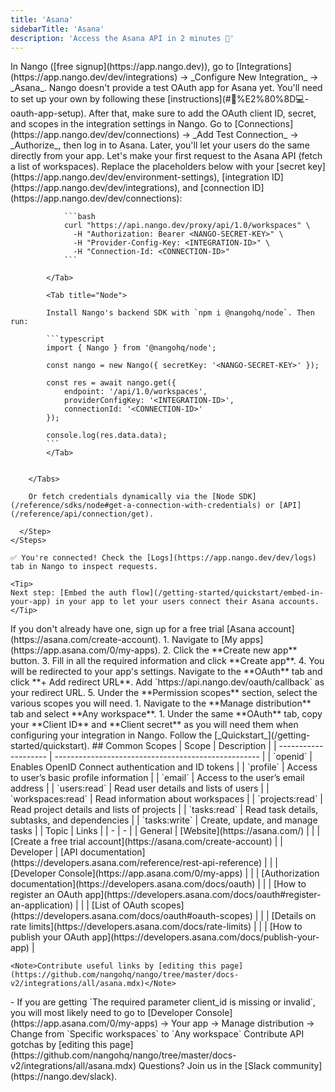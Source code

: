 ```yaml
---
title: 'Asana'
sidebarTitle: 'Asana'
description: 'Access the Asana API in 2 minutes 💨'
---
```


<Tabs>
  <Tab title="🚀 Quickstart">
    <Steps>
      <Step title="Create an integration">
        In Nango ([free signup](https://app.nango.dev)), go to [Integrations](https://app.nango.dev/dev/integrations) -> _Configure New Integration_ -> _Asana_. Nango doesn't provide a test OAuth app for Asana yet. You'll need to set up your own by following these [instructions](#🧑%E2%80%8D💻-oauth-app-setup). After that, make sure to add the OAuth client ID, secret, and scopes in the integration settings in Nango.
      </Step>
      <Step title="Authorize Asana">
        Go to [Connections](https://app.nango.dev/dev/connections) -> _Add Test Connection_ -> _Authorize_, then log in to Asana. Later, you'll let your users do the same directly from your app.
      </Step>
      <Step title="Call the Asana API">
        Let's make your first request to the Asana API (fetch a list of workspaces). Replace the placeholders below with your [secret key](https://app.nango.dev/dev/environment-settings), [integration ID](https://app.nango.dev/dev/integrations), and [connection ID](https://app.nango.dev/dev/connections):
        <Tabs>
            <Tab title="cURL">

                ```bash
                curl "https://api.nango.dev/proxy/api/1.0/workspaces" \
                  -H "Authorization: Bearer <NANGO-SECRET-KEY>" \
                  -H "Provider-Config-Key: <INTEGRATION-ID>" \
                  -H "Connection-Id: <CONNECTION-ID>"
                ```

            </Tab>

            <Tab title="Node">

            Install Nango's backend SDK with `npm i @nangohq/node`. Then run:

            ```typescript
            import { Nango } from '@nangohq/node';

            const nango = new Nango({ secretKey: '<NANGO-SECRET-KEY>' });

            const res = await nango.get({
                endpoint: '/api/1.0/workspaces',
                providerConfigKey: '<INTEGRATION-ID>',
                connectionId: '<CONNECTION-ID>'
            });

            console.log(res.data.data);
            ```
            </Tab>


        </Tabs>

        Or fetch credentials dynamically via the [Node SDK](/reference/sdks/node#get-a-connection-with-credentials) or [API](/reference/api/connection/get).

      </Step>
    </Steps>

    ✅ You're connected! Check the [Logs](https://app.nango.dev/dev/logs) tab in Nango to inspect requests.

    <Tip>
    Next step: [Embed the auth flow](/getting-started/quickstart/embed-in-your-app) in your app to let your users connect their Asana accounts.
    </Tip>
  </Tab>
  <Tab title="🧑‍💻 OAuth app setup">
   <Steps>
  <Step title="Create an account">
    If you don't already have one, sign up for a free trial [Asana account](https://asana.com/create-account). 
  </Step>
   <Step title="Create & configure an Asana app">
     1. Navigate to [My apps](https://app.asana.com/0/my-apps).
     2. Click the **Create new app** button.
     3. Fill in all the required information and click **Create app**.
     4. You will be redirected to your app's settings. Navigate to the **OAuth** tab and click **+ Add redirect URL**. Add `https://api.nango.dev/oauth/callback` as your redirect URL.
     5. Under the **Permission scopes** section, select the various scopes you will need.
   </Step>
   <Step title="Change the distribution">
    1. Navigate to the **Manage distribution** tab and select **Any workspace**.
    </Step>
    <Step title="Obtain OAuth credentials">
    1. Under the same **OAuth** tab, copy your **Client ID** and **Client secret** as you will need them when configuring your integration in Nango.
    </Step>
  <Step title="Next">
    Follow the [_Quickstart_](/getting-started/quickstart).
  </Step>
</Steps>
  ## Common Scopes
  | Scope                | Description                                         |
  | -------------------- | --------------------------------------------------- |
  | `openid`           | Enables OpenID Connect authentication and ID tokens |
  | `profile`          | Access to user’s basic profile information          |
  | `email`            | Access to the user’s email address                  |
  | `users:read`      | Read user details and lists of users                |
  | `workspaces:read` | Read information about workspaces                   |
  | `projects:read`   | Read project details and lists of projects          |
  | `tasks:read`      | Read task details, subtasks, and dependencies       |
  | `tasks:write`     | Create, update, and manage tasks                    |

  </Tab>
  <Tab title="🔗 Useful links">
    | Topic | Links |
    | - | - |
    | General | [Website](https://asana.com/) |
    | | [Create a free trial account](https://asana.com/create-account) |
    | Developer | [API documentation](https://developers.asana.com/reference/rest-api-reference) |
    | | [Developer Console](https://app.asana.com/0/my-apps) |
    | | [Authorization documentation](https://developers.asana.com/docs/oauth) |
    | | [How to register an OAuth app](https://developers.asana.com/docs/oauth#register-an-application) |
    | | [List of OAuth scopes](https://developers.asana.com/docs/oauth#oauth-scopes) |
    | | [Details on rate limits](https://developers.asana.com/docs/rate-limits) |
    | | [How to publish your OAuth app](https://developers.asana.com/docs/publish-your-app) |

    <Note>Contribute useful links by [editing this page](https://github.com/nangohq/nango/tree/master/docs-v2/integrations/all/asana.mdx)</Note>
  </Tab>
  <Tab title="🚨 API gotchas">
    - If you are getting `The required parameter client_id is missing or invalid`, you will most likely need to go to [Developer Console](https://app.asana.com/0/my-apps) -> Your app -> Manage distribution -> Change from `Specific workspaces` to `Any workspace`
    <Note>Contribute API gotchas by [editing this page](https://github.com/nangohq/nango/tree/master/docs-v2/integrations/all/asana.mdx)</Note>
  </Tab>
</Tabs>

<Info>
    Questions? Join us in the [Slack community](https://nango.dev/slack).
</Info>
